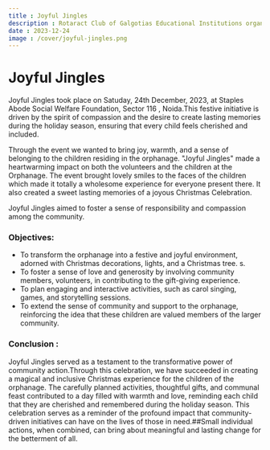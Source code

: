```yaml
---
title : Joyful Jingles
description : Rotaract Club of Galgotias Educational Institutions organized Joyful Jingles, a Christmas celebration at an orphanage. The aim of the event was to spread joy and bring the spirit of Christmas to the children in the orphanage.
date : 2023-12-24
image : /cover/joyful-jingles.png
---
```


# Joyful Jingles
Joyful Jingles took place on Satuday, 24th December, 2023, at Staples Abode Social Welfare Foundation, Sector 116 , Noida.This festive initiative is driven by the spirit of compassion and the desire to create lasting memories during the holiday season, ensuring that every child feels cherished and included.

Through the event we wanted to bring joy, warmth, and a sense of belonging to the children residing in the orphanage. "Joyful Jingles" made a heartwarming impact on both the volunteers and the children at the Orphanage. The event brought lovely smiles to the faces of the children which made it totally a wholesome experience for everyone present there. It also created a sweet lasting memories of a joyous Christmas Celebration.

Joyful Jingles aimed to foster a sense of responsibility and compassion among the community.

### Objectives:
- To transform the orphanage into a festive and joyful environment, adorned with Christmas decorations, lights, and a Christmas tree. s.
- To foster a sense of love and generosity by involving community members, volunteers, in contributing to the gift-giving experience.
- To plan engaging and interactive activities, such as carol singing, games, and storytelling sessions.
- To extend the sense of community and support to the orphanage, reinforcing the idea that these children are valued members of the larger community.

### Conclusion :
Joyful Jingles served as a testament to the transformative power of community action.Through this celebration, we have succeeded in creating a magical and inclusive Christmas experience for the children of the orphanage. The carefully planned activities, thoughtful gifts, and communal feast contributed to a day filled with warmth and love, reminding each child that they are cherished and remembered during the holiday season. This celebration serves as a reminder of the profound impact that community-driven initiatives can have on the lives of those in need.##Small individual actions, when combined, can bring about meaningful and lasting change for the betterment of all.